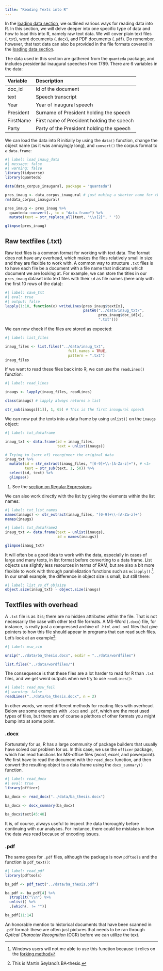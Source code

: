 ```yaml
---
title: "Reading Texts into R"
---
```


In the 
[loading data section](../basics_refresh/R_refresher.qmd#sec-loading-data), we
outlined various ways for reading data into R. In this section, we will delve
deeper into one specific type of data and how to load this into R, namely raw
text data. We will cover plain text files (`.txt`), word documents (`.docx`), 
and PDF documents (`.pdf`). Do remember, however, that text data can also be
provided in the file formats covered in the 
[loading data section](../basics_refresh/R_refresher.qmd#sec-loading-data).

The data used in this section are gathered from the `quanteda` package, and 
includes presidential inaugural speeches from 1789. There are 6 variables in 
the data:

| Variable  | Description                                |
|:----------|:-------------------------------------------|
| doc_id    | Id of the document                         |
| text      | Speech transcript                          |
| Year      | Year of inaugural speech                   |
| President | Surname of President holding the speech    |
| FirstName | First name of President holding the speech |
| Party     | Party of the President holding the speech  |

We can load the data into R initially by using the `data()` function, change 
the object name (as it was annoyingly long), and `convert()` the corpus format 
to a `data.frame`:

```r
#| label: load_inaug_data
#| message: false
#| warning: false
library(tidyverse)
library(quanteda)

data(data_corpus_inaugural, package = "quanteda")

pres_inaug <- data_corpus_inaugural # just making a shorter name for the object
rm(data_corpus_inaugural)

pres_inaug <- pres_inaug %>% 
  quanteda::convert(., to = "data.frame") %>% 
  mutate(text = str_replace_all(text, "\\s{2}", " "))

glimpse(pres_inaug)

```

## Raw textfiles (.txt)

Raw text files is a common format for working with text data. The format does 
not have any overhead, which makes the files relatively small in size and they 
are flexible to work with. A common way to structure `.txt` files is to have 
each file be a document with a file name that indicates which document we are 
looking at. For example, we can store the titles in our `pres_inaug` dataset 
into text files with their `id` as file names (here only with the first 10 
rows of the data):

```r
#| label: save_txt
#| eval: true
#| output: false
lapply(1:10, function(x) writeLines(pres_inaug$text[x], 
                                    paste0("../data/inaug_txt/", 
                                           pres_inaug$doc_id[x],
                                           ".txt")))

```

We can now check if the files are stored as expected:

```r
#| label: list_files

inaug_files <- list.files("../data/inaug_txt", 
                             full.names = TRUE, 
                             pattern = ".txt")
inaug_files

```

If we want to read these files back into R, we can use the `readLines()` 
function:

```r
#| label: read_lines

inaugs <- lapply(inaug_files, readLines)

class(inaugs) # lapply always returns a list

str_sub(inaugs[[1]], 1, 65) # This is the first inaugural speech

```

We can now put the texts into a data frame by using `unlist()` on the `inaugs` 
object:

```r
#| label: txt_dataframe

inaug_txt <- data.frame(id = inaug_files, 
                        text = unlist(inaugs))

# Trying to (sort of) reengineer the original data
inaug_txt %>% 
  mutate(id = str_extract(inaug_files, "[0-9]+\\-[A-Za-z]+"), # <1>
         text = str_sub(text, 1, 50)) %>% 
  select(id, text) %>% 
  glimpse()
```

1. See the [section on Regular Expressions](./regex.qmd)

We can also work directly with the list by giving the elements within the list names:


```r
#| label: txt_list_names
names(inaugs) <- str_extract(inaug_files, "[0-9]+\\-[A-Za-z]+")
names(inaugs)

```

<!-- Deretter kan vi enkelt gjøre om tekstene til en vektor med `unlist()` og putte det inn i en `data.frame()` sammen med en `id` variabel, som vi henter fra navnene i lista: -->



```r
#| label: txt_dataframe2
inaug_txt <- data.frame(text = unlist(inaugs),
                        id = names(inaugs))

glimpse(inaug_txt)
```

It will often be a good idea to work with the data, especially in cases of large and many texts, in list format before converting to a data frame. List objects use slightly less resources in terms of RAM, but are also a bit more flexible to work with through parallelization functions such as `mclapply()`.^[Windows users will not me able to use this function because it relies on the [forking method](https://www.r-bloggers.com/2019/06/parallel-r-socket-or-fork/)]. In our small example, the difference in object size is small, but still there:

```r
#| label: list_vs_df_objsize
object.size(inaug_txt) - object.size(inaugs)
```

## Textfiles with overhead

A `.txt` file is as it is; there are no hidden attributes within the file. That is not necessarily the case with other text file formats. A MS-Word (`.docx`) file, for instance, is really just a compressed archive of `.html` and `.xml` files that give pointers to how this file should appear in programs that can read such files. Let's look at an example^[This is Martin Søyland's BA-thesis.]:

```r
#| label: msw_zip

unzip("../data/ba_thesis.docx", exdir = "../data/wordfiles")

list.files("../data/wordfiles/")

```


The consequence is that these files are a lot harder to read for R than `.txt` files, and we get weird outputs when we try to use `readLines()`:

```r
#| label: read_msw_feil
#| warning: false
readLines("../data/ba_thesis.docx", n = 2)
```

In other words, we need different methods for reading files with overhead. Below are some examples with `.docx` and `.pdf`, which are the most used types of files, but there are of course a plethora of other formats you might bump into at some point.

### .docx

Fortunately for us, R has a large community of package builders that usually have solved our problem for us. In this case, we use the `officer` package, which has read functions for MS-office files (word, excel, and powerpoint). We first have to read the document with the `read_docx` function, and then convert the resulting object to a data frame using the `docx_summary()` function.

```r
#| label: read_docx
#| eval: true
library(officer)

ba_docx <- read_docx("../data/ba_thesis.docx")

ba_docx <- docx_summary(ba_docx)

ba_docx$text[45:48]

```

It is, of course, always useful to inspect the data thoroughly before continuing with our analyses. For instance, there could be mistakes in how the data was read because of encoding issues.

### .pdf

The same goes for `.pdf` files, although the package is now `pdftools` and the function is `pdf_text()`:

```r
#| label: read_pdf
library(pdftools)

ba_pdf <- pdf_text("../data/ba_thesis.pdf")

ba_pdf <- ba_pdf[4] %>%
  strsplit("\\n") %>%
  unlist() %>% 
  .[which(. != "")]

ba_pdf[11:14]

```

An honorable mention to historical documents that have been scanned in `.pdf` format: these are often just pictures that needs to be ran through *Optical Character Recognition* (OCR) before we can utilize the text.